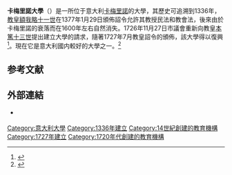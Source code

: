 {{Infobox University
|name            =卡梅里諾大學
|native_name     =Università degli Studi di Camerino
|latin_name      =Camerinum Universitas
|image           =Università di Camerino logo.jpg
|motto           =
|established     =1336年<br/>1727年<ref>{{cite book|url=https://books.google.com.pr/books?id=-J1HAQAAIAAJ&q=camerino+university+1727&dq=camerino+university+1727&hl=en&sa=X&ved=0ahUKEwjl6sOVtuPKAhVCGB4KHYryAJcQ6AEIJDAA|title=International Handbook of Universities|publisher=International Association of Universities|date=1959|access-date=2016-04-13|archive-date=2016-02-06|archive-url=https://web.archive.org/web/20160206231010/https://books.google.com.pr/books?id=-J1HAQAAIAAJ&q=camerino+university+1727&dq=camerino+university+1727&hl=en&sa=X&ved=0ahUKEwjl6sOVtuPKAhVCGB4KHYryAJcQ6AEIJDAA|dead-url=no}}</ref>
|type            =[[公立大學|公立大學]]
|endowment       =
|staff           =620
|rector          =Prof. Flavio Corradini
|students        =約10,000
|undergrad       =
|postgrad        =
|doctoral        =
|city            =[[卡梅里諾|卡梅里諾]]
|country         =意大利
|campus          =
|free_label      =校隊
|free            =CUS Camerino
|affiliations    =[[地中海大學聯盟|UNIMED]]
|website         =[http://www.unicam.it/ www.unicam.it/]
|logo            =
}}
'''卡梅里諾大學'''（{{lang-it|Università degli Studi di Camerino}}）是一所位于意大利[[卡梅里諾|卡梅里諾]]的大學，其歷史可追溯到1336年，[[教皇|教皇]][[額我略十一世|額我略十一世]]在1377年1月29日頒佈詔令允許其教授民法和教會法，後來由於卡梅里諾的衰落而在1600年左右自然消失。1726年11月27日市議會重新向教皇[[本篤十三世|本篤十三世]]提出建立大學的請求，隨著1727年7月教皇詔令的頒佈，該大學得以復興<ref>{{cite web|url=http://d7.unicam.it/international/universitys-history|title=University's History|publisher=Università degli Studi di Camerino|accessdate=2016-04-13|archive-url=https://web.archive.org/web/20150915080516/http://d7.unicam.it/international/universitys-history|archive-date=2015-09-15|dead-url=yes}}</ref>。現在它是意大利國内較好的大學之一。<ref name="cwur">{{cite web|url=http://cwur.org/2014/University-of-Camerino.html|title=University-of-Camerino|publisher=CWUR|accessdate=2016-04-13|archive-date=2016-03-10|archive-url=https://web.archive.org/web/20160310172046/http://cwur.org/2014/University-of-Camerino.html|dead-url=no}}</ref>

==参考文献==
{{reflist}}

==外部連結==
{{commonscat}}
*{{official}} {{it icon}}

{{coord|43|08|09|N|13|04|07|E|region:IT-MC_type:landmark_source:kolossus-dewiki|display=title}}
{{意大利大学}}
{{地中海大学联盟}}
{{Authority control}}
{{DEFAULTSORT:Camerino}}
[[Category:意大利大學|Category:意大利大學]]
[[Category:1336年建立|Category:1336年建立]]
[[Category:14世紀創建的教育機構|Category:14世紀創建的教育機構]]
[[Category:1727年建立|Category:1727年建立]]
[[Category:1720年代創建的教育機構|Category:1720年代創建的教育機構]]